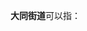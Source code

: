 '''大同街道'''可以指：
{{PRC admin/disambig|35/02/12/001/000|46/01/06/004/000}}
{{disambig|cat=四字乡级行政区划消歧义}}